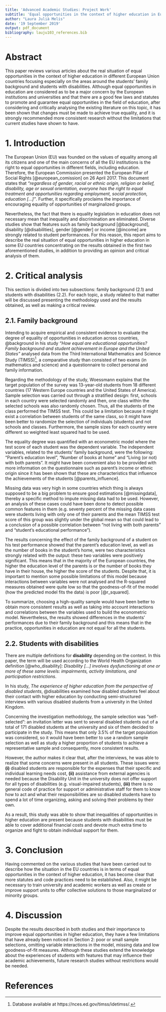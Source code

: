 ```yaml
---
title: 'Advanced Academic Studies: Project Work'
subtitle: 'Equal opportunities in the context of higher education in Europe'
author: "Laura Julià Melis"
date: '19 September 2019'
output: pdf_document
bibliography: lauju103_references.bib
---
```

# Abstract
This paper reviews various articles about the real situation of equal opportunities in the context of higher education in different European Union countries focusing especially on the areas around the students' family background and students with disabilities. Although equal opportunities in education are considered as to be a major concern by the European institutions and universities and that there are a good few laws and statutes to promote and guarantee equal opportunities in the field of education, after considering and critically analysing the existing literature on this topic, it has been shown that changes must be made to achieve true equality, and it is strongly recommended more consistent research without the limitations that current studies have shown to have.

# 1. Introduction
The European Union (EU) was founded on the values of equality among all its citizens and one of the main concerns of all the EU institutions is the right to equal opportunities in different fields, including education. Therefore, the European Commission presented the European Pillar of Social Rights [@european_comission] on 26 April 2017. This document states that *"regardless of gender, racial or ethnic origin, religion or belief, disability, age or sexual orientation, everyone has the right to equal treatment and opportunities regarding employment, social protection, education [...]"*. Further, it specifically proclaims the importance of encouraging equality of opportunities of marginalized groups.

Nevertheless, the fact that there is equality legislation in education does not necessary mean that inequality and discrimination are eliminated. Diverse studies show that features such as family background [@background], disability [@disabilities], gender [@gender] or income [@income] are strongly related to student performances. For this reason, this report aims to describe the real situation of equal opportunities in higher education in some EU countries concentrating on the results obtained in the first two aforementioned studies, in addition to providing an opinion and critical analysis of them.

# 2. Critical analysis
This section is divided into two subsections: family background (2.1) and students with disabilities (2.2). For each topic, a study related to that matter will be discussed presenting the methodology used and the results obtained, as well as making a critical review.

## 2.1. Family background 
Intending to acquire empirical and consistent evidence to evaluate the degree of equality of opportunities in education across countries, @background in his study *"How equal are educational opportunities? Family background and student achievement in Europe and the United States"* analysed data from the Third International Mathematics and Science Study (TIMSS)^[Database available at https://nces.ed.gov/timss/idetimss/.], a comparative study than consisted of two exams (in mathematics and science) and a questionnaire to collect personal and family information.

Regarding the methodology of the study, Woessmann explains that the target population of the survey was 13-year-old students from 18 different countries (17 Western Europe countries and the United States of America). Sample selection was carried out through a stratified design: first, schools in each country were selected randomly and then, one class within the selected schools was also randomly chosen. Thus, all the students of the class performed the TIMSS test. This could be a limitation because it might exist a correlation between students of the same class, so it might have been better to randomize the selection of individuals (students) and not schools and classes. Furthermore, the sample sizes for each country were different so weighted least squared had to be used.

The equality degree was quantified with an econometric model where the test score of each student was the dependent variable. The independent variables, related to the students' family background, were the following: "Parent's education level", "Number of books at home" and "Living (or not) with both parents". It might have been convenient also to be provided with more information on the questionnaire such as parent's income or ethnic origin since it has been shown that these are characteristics that influence the achievements of the students [@parents_influence].  

Missing data was very high in some countries which thing is always supposed to be a big problem to ensure good estimations [@missingdata], thereby a specific method to impute missing data had to be used. However, an analysis of these cases could have been done to detect possible common features in them (e.g. seventy percent of the missing data cases were students living with only one of their parents and the mean TIMSS test score of this group was slightly under the global mean so that could lead to a conclusion of a possible correlation between "not living with both parents" and "student's educational performance").

The results concerning the effect of the family background of a student on his test performance showed that the parent's education level, as well as the number of books in the student's home, were two characteristics strongly related with the output: these two variables were positively significant. This means that in the majority of the European countries, the higher the education level of the parents is or the number of books they have in their house, the higher the score of the students.  Despite that, it is important to mention some possible limitations of this model because interactions between variables were not analysed and the R-squared measures obtained were quite low so that the goodness-of-fit of the model (how the predicted model fits the data) is poor [@r_squared].

To summarize, choosing a high-quality sample would have been better to obtain more consistent results as well as taking into account interactions and correlations between the variables used to build the econometric model. Nevertheless, the results showed differences in the students' performances due to their family background and this means that in the practice, opportunities in education are not equal for all the students.

## 2.2. Students with disabilities
There are multiple definitions for **disability** depending on the context. In this paper, the term will be used according to the World Health Organization definition [@who_disability]: *Disability [...] involves dysfunctioning at one or more of these same levels: impairments, activity limitations, and participation restrictions*.

In his study, *The experience of higher education from the perspective of disabled students*, @disabilities examined how disabled students feel about their contact with higher education by conducting semi-structured interviews with various disabled students from a university in the United Kingdom.

Concerning the investigation methodology, the sample selection was "self-selected": an invitation letter was sent to several disabled students out of a total of 171 disabled students at the university and six of them decided to participate in the study. This means that only 3.5% of the target population was considered, so it would have been better to use a random sample selection as well as study a higher proportion of students to achieve a representative sample and consequently, more consistent results.

However, the author makes it clear that, after the interviews, he was able to realize that some concerns were present in all students. These issues were: **(i)** disabled students are responsible for the expenses that their specific and individual learning needs cost, **(ii)** assistance from external agencies is needed because the Disability Unit in the university does not offer support for all types of disabilities (e.g. visual-impaired students), **(iii)** there is no general code of practice for support or administrative staff for them to know how to act and what their responsibilities are so disabled students have to spend a lot of time organizing, asking and solving their problems by their own.

As a result, this study was able to show that inequalities of opportunities in higher education are present because students with disabilities must be able to cover additional financial costs and devote much extra time to organize and fight to obtain individual support for them.

# 3. Conclusion
Having commented on the various studies that have been carried out to describe how the situation in the EU countries is in terms of equal opportunities in the context of higher education, it has become clear that more statutes and code practices need to be established. Also, it might be necessary to train university and academic workers as well as create or improve support units to offer collective solutions to those marginalized or minority groups.

# 4. Discussion
Despite the results described in both studies and their importance to improve equal opportunities in higher education, they have a few limitations that have already been noticed in Section 2: poor or small sample selections, omitting variable interactions in the model, missing data and low goodness-of-fit measures. Although these studies extend the knowledge about the experiences of students with features that may influence their academic achievements, future research studies without restrictions would be needed.

# References
